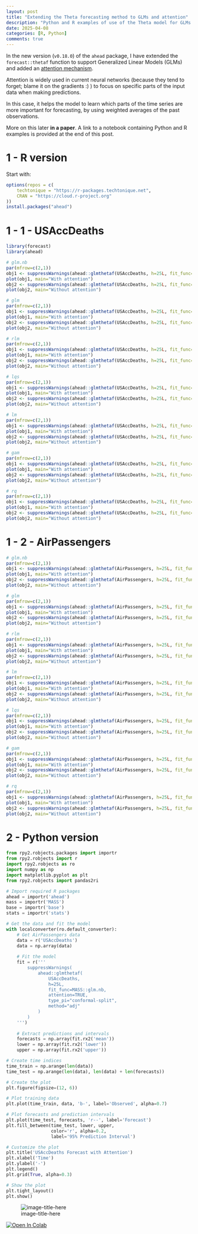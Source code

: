 ```yaml
---
layout: post
title: "Extending the Theta forecasting method to GLMs and attention"
description: "Python and R examples of use of the Theta model for GLMs and attention (context)"
date: 2025-04-08
categories: [R, Python]
comments: true
---
```



In the new version (`v0.18.0`) of the `ahead` package, I have extended the `forecast::thetaf` function to support Generalized Linear Models (GLMs) and added an [attention mechanism](https://en.wikipedia.org/wiki/Attention_(machine_learning)). 

Attention is widely used in current neural networks (because they tend to forget; blame it on the gradients :) ) to focus on specific parts of the input data when making predictions. 

In this case, it helps the model to learn which parts of the time series are more important for forecasting, by using weighted averages of the past observations.

More on this later **in a paper**. A link to a notebook containing Python and R examples is provided at the end of this post.

# 1 - R version 

Start with:

```R
options(repos = c(
    techtonique = "https://r-packages.techtonique.net",
    CRAN = "https://cloud.r-project.org"
))
install.packages("ahead")
```
# 1 - 1 - USAccDeaths 

```R
library(forecast)
library(ahead)

# glm.nb
par(mfrow=c(2,1))
obj1 <- suppressWarnings(ahead::glmthetaf(USAccDeaths, h=25L, fit_func=MASS::glm.nb, attention = TRUE, type_pi = "conformal-split", method = "adj"))
plot(obj1, main="With attention")
obj2 <- suppressWarnings(ahead::glmthetaf(USAccDeaths, h=25L, fit_func=MASS::glm.nb, attention = FALSE, type_pi = "conformal-split", method = "adj"))
plot(obj2, main="Without attention")

# glm
par(mfrow=c(2,1))
obj1 <- suppressWarnings(ahead::glmthetaf(USAccDeaths, h=25L, fit_func=stats::glm, attention = TRUE, type_pi = "conformal-split", method = "adj"))
plot(obj1, main="With attention")
obj2 <- suppressWarnings(ahead::glmthetaf(USAccDeaths, h=25L, fit_func=stats::glm, attention = FALSE, type_pi = "conformal-split", method = "adj"))
plot(obj2, main="Without attention")

# rlm
par(mfrow=c(2,1))
obj1 <- suppressWarnings(ahead::glmthetaf(USAccDeaths, h=25L, fit_func=MASS::rlm, attention = TRUE, type_pi = "conformal-split", method = "adj"))
plot(obj1, main="With attention")
obj2 <- suppressWarnings(ahead::glmthetaf(USAccDeaths, h=25L, fit_func=MASS::rlm, attention = FALSE, type_pi = "conformal-split", method = "adj"))
plot(obj2, main="Without attention")

# lqs
par(mfrow=c(2,1))
obj1 <- suppressWarnings(ahead::glmthetaf(USAccDeaths, h=25L, fit_func=MASS::lqs, attention = TRUE, type_pi = "conformal-split", method = "adj"))
plot(obj1, main="With attention")
obj2 <- suppressWarnings(ahead::glmthetaf(USAccDeaths, h=25L, fit_func=MASS::lqs, attention = FALSE, type_pi = "conformal-split", method = "adj"))
plot(obj2, main="Without attention")

# lm
par(mfrow=c(2,1))
obj1 <- suppressWarnings(ahead::glmthetaf(USAccDeaths, h=25L, fit_func=stats::lm, attention = TRUE, type_pi = "conformal-split", method = "adj"))
plot(obj1, main="With attention")
obj2 <- suppressWarnings(ahead::glmthetaf(USAccDeaths, h=25L, fit_func=stats::lm, attention = FALSE, type_pi = "conformal-split", method = "adj"))
plot(obj2, main="Without attention")

# gam
par(mfrow=c(2,1))
obj1 <- suppressWarnings(ahead::glmthetaf(USAccDeaths, h=25L, fit_func=gam::gam, attention = TRUE, type_pi = "conformal-split", method = "adj"))
plot(obj1, main="With attention")
obj2 <- suppressWarnings(ahead::glmthetaf(USAccDeaths, h=25L, fit_func=gam::gam, attention = FALSE, type_pi = "conformal-split", method = "adj"))
plot(obj2, main="Without attention")

# rq
par(mfrow=c(2,1))
obj1 <- suppressWarnings(ahead::glmthetaf(USAccDeaths, h=25L, fit_func=quantreg::rq, attention = TRUE, type_pi = "conformal-split", method = "adj"))
plot(obj1, main="With attention")
obj2 <- suppressWarnings(ahead::glmthetaf(USAccDeaths, h=25L, fit_func=quantreg::rq, attention = FALSE, type_pi = "conformal-split", method = "adj"))
plot(obj2, main="Without attention")
```

# 1 - 2 - AirPassengers

```R
# glm.nb
par(mfrow=c(2,1))
obj1 <- suppressWarnings(ahead::glmthetaf(AirPassengers, h=25L, fit_func=MASS::glm.nb, attention = TRUE, type_pi = "conformal-split", method = "adj"))
plot(obj1, main="With attention")
obj2 <- suppressWarnings(ahead::glmthetaf(AirPassengers, h=25L, fit_func=MASS::glm.nb, attention = FALSE, type_pi = "conformal-split", method = "adj"))
plot(obj2, main="Without attention")

# glm
par(mfrow=c(2,1))
obj1 <- suppressWarnings(ahead::glmthetaf(AirPassengers, h=25L, fit_func=stats::glm, attention = TRUE, type_pi = "conformal-split", method = "adj"))
plot(obj1, main="With attention")
obj2 <- suppressWarnings(ahead::glmthetaf(AirPassengers, h=25L, fit_func=stats::glm, attention = FALSE, type_pi = "conformal-split", method = "adj"))
plot(obj2, main="Without attention")

# rlm
par(mfrow=c(2,1))
obj1 <- suppressWarnings(ahead::glmthetaf(AirPassengers, h=25L, fit_func=MASS::rlm, attention = TRUE, type_pi = "conformal-split", method = "adj"))
plot(obj1, main="With attention")
obj2 <- suppressWarnings(ahead::glmthetaf(AirPassengers, h=25L, fit_func=MASS::rlm, attention = FALSE, type_pi = "conformal-split", method = "adj"))
plot(obj2, main="Without attention")

# lm
par(mfrow=c(2,1))
obj1 <- suppressWarnings(ahead::glmthetaf(AirPassengers, h=25L, fit_func=stats::lm, attention = TRUE, type_pi = "conformal-split", method = "adj"))
plot(obj1, main="With attention")
obj2 <- suppressWarnings(ahead::glmthetaf(AirPassengers, h=25L, fit_func=stats::lm, attention = FALSE, type_pi = "conformal-split", method = "adj"))
plot(obj2, main="Without attention")

# lqs
par(mfrow=c(2,1))
obj1 <- suppressWarnings(ahead::glmthetaf(AirPassengers, h=25L, fit_func=MASS::lqs, attention = TRUE, type_pi = "conformal-split", method = "adj"))
plot(obj1, main="With attention")
obj2 <- suppressWarnings(ahead::glmthetaf(AirPassengers, h=25L, fit_func=MASS::lqs, attention = FALSE, type_pi = "conformal-split", method = "adj"))
plot(obj2, main="Without attention")

# gam
par(mfrow=c(2,1))
obj1 <- suppressWarnings(ahead::glmthetaf(AirPassengers, h=25L, fit_func=gam::gam, attention = TRUE, type_pi = "conformal-split", method = "adj"))
plot(obj1, main="With attention")
obj2 <- suppressWarnings(ahead::glmthetaf(AirPassengers, h=25L, fit_func=gam::gam, attention = FALSE, type_pi = "conformal-split", method = "adj"))
plot(obj2, main="Without attention")

# rq
par(mfrow=c(2,1))
obj1 <- suppressWarnings(ahead::glmthetaf(AirPassengers, h=25L, fit_func=quantreg::rq, attention = TRUE, type_pi = "conformal-split", method = "adj"))
plot(obj1, main="With attention")
obj2 <- suppressWarnings(ahead::glmthetaf(AirPassengers, h=25L, fit_func=quantreg::rq, attention = FALSE, type_pi = "conformal-split", method = "adj"))
plot(obj2, main="Without attention")
```

# 2 - Python version 

```python
from rpy2.robjects.packages import importr
from rpy2.robjects import r
import rpy2.robjects as ro
import numpy as np
import matplotlib.pyplot as plt
from rpy2.robjects import pandas2ri

# Import required R packages
ahead = importr('ahead')
mass = importr('MASS')
base = importr('base')
stats = importr('stats')

# Get the data and fit the model
with localconverter(ro.default_converter):
    # Get AirPassengers data
    data = r('USAccDeaths')
    data = np.array(data)
    
    # Fit the model
    fit = r('''
        suppressWarnings(
            ahead::glmthetaf(
                USAccDeaths, 
                h=25L, 
                fit_func=MASS::glm.nb, 
                attention=TRUE, 
                type_pi="conformal-split", 
                method="adj"
            )
        )
    ''')
    
    # Extract predictions and intervals
    forecasts = np.array(fit.rx2('mean'))
    lower = np.array(fit.rx2('lower'))
    upper = np.array(fit.rx2('upper'))

# Create time indices
time_train = np.arange(len(data))
time_test = np.arange(len(data), len(data) + len(forecasts))

# Create the plot
plt.figure(figsize=(12, 6))

# Plot training data
plt.plot(time_train, data, 'b-', label='Observed', alpha=0.7)

# Plot forecasts and prediction intervals
plt.plot(time_test, forecasts, 'r--', label='Forecast')
plt.fill_between(time_test, lower, upper, 
                 color='r', alpha=0.2, 
                 label='95% Prediction Interval')

# Customize the plot
plt.title('USAccDeaths Forecast with Attention')
plt.xlabel('Time')
plt.ylabel('-')
plt.legend()
plt.grid(True, alpha=0.3)

# Show the plot
plt.tight_layout()
plt.show()
```

![image-title-here]({{base}}/images/2025-04-08-image1.png)

<a target="_blank" href="https://colab.research.google.com/github/thierrymoudiki/notebooks/blob/main/Python/2025_04_08_theta_attention_Tourism2010.ipynb">
  <img src="https://colab.research.google.com/assets/colab-badge.svg" alt="Open In Colab"/>
</a>
